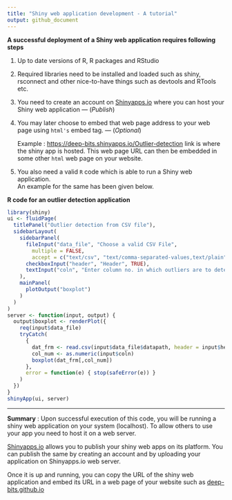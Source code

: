 ```yaml
---
title: "Shiny web application development - A tutorial"
output: github_document
---
```


**A successful deployment of a Shiny web application requires following steps**

1)  Up to date versions of R, R packages and RStudio

2)  Required libraries need to be installed and loaded such as shiny, rsconnect and other nice-to-have things such as devtools and RTools etc.

3)  You need to create an account on [Shinyapps.io](Shinyapps.io) where you can host your Shiny web application --- (*Publish*)

4)  You may later choose to embed that web page address to your web page using `html's` embed tag. --- (*Optional*)

    Example : <https://deep-bits.shinyapps.io/Outlier-detection> link is where the shiny app is hosted. This web page URL can then be embedded in some other `html` web page on your website.

5)  You also need a valid `R` code which is able to run a Shiny web application.\
    An example for the same has been given below.

**R code for an outlier detection application**

```r
library(shiny)
ui <- fluidPage(
  titlePanel("Outlier detection from CSV file"),
  sidebarLayout(
    sidebarPanel(
      fileInput("data_file", "Choose a valid CSV File",
        multiple = FALSE,
        accept = c("text/csv", "text/comma-separated-values,text/plain", ".csv")),
      checkboxInput("header", "Header", TRUE),
      textInput("coln", "Enter column no. in which outliers are to detected", "1")
    ),
    mainPanel(
      plotOutput("boxplot")
    )
  )
)
server <- function(input, output) {
  output$boxplot <- renderPlot({
    req(input$data_file)
    tryCatch(
      {
        dat_frm <- read.csv(input$data_file$datapath, header = input$header)
        col_num <- as.numeric(input$coln)
        boxplot(dat_frm[,col_num])
      },
      error = function(e) { stop(safeError(e)) }
    )
  })
}
shinyApp(ui, server)
```

------------------------------------------------------------------------

**Summary** : Upon successful execution of this code, you will be running a shiny web application on your system (localhost). To allow others to use your app you need to host it on a web server.

[Shinyapps.io](Shinyapps.io) allows you to publish your shiny web apps on its platform. You can publish the same by creating an account and by uploading your application on Shinyapps.io web server.

Once it is up and running, you can copy the URL of the shiny web application and embed its URL in a web page of your website such as [deep-bits.github.io](deep-bits.github.io)

